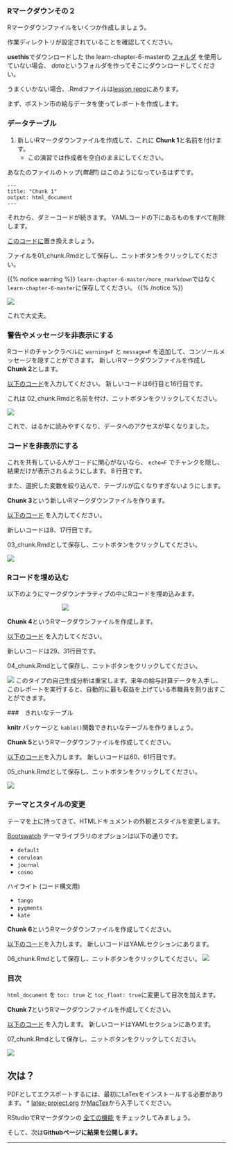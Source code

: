 ### Rマークダウンその２

Rマークダウンファイルをいくつか作成しましょう。

作業ディレクトリが設定されていることを確認してください。

**usethis**でダウンロードした the learn-chapter-6-masterの [フォルダ](https://github.com/r-journalism/learn-chapter-6) を使用していない場合、 *data*というフォルダを作ってそこにダウンロードしてください。

うまくいかない場合、.Rmdファイルは[lesson repo](https://github.com/r-journalism/learn-chapter-6)にあります。

まず、ボストン市の給与データを使ってレポートを作成します。　

### データテーブル

1. 新しいRマークダウンファイルを作成して、これに **Chunk 1**と名前を付けます。
    * この演習では作成者を空白のままにしてください。

あなたのファイルのトップ(*無題1*) はこのようになっているはずです。

```
---
title: "Chunk 1"
output: html_document
---
```

それから、ダミーコードが続きます。
YAMLコードの下にあるものをすべて削除します。

 [このコードに](https://gist.github.com/andrewbtran/1af1ad6a9059e2521de53976e4934a1c)置き換えましょう。

<script src="https://gist.github.com/andrewbtran/1af1ad6a9059e2521de53976e4934a1c.js"></script>

ファイルを01_chunk.Rmdとして保存し、ニットボタンをクリックしてください。


{{% notice warning %}}
`learn-chapter-6-master/more_rmarkdown`ではなく`learn-chapter-6-master`に保存してください。 
{{% /notice %}}



![](/publishing/more_rmarkdown/images/warnings.png)

これで大丈夫。

### 警告やメッセージを非表示にする

Rコードのチャンクラベルに `warning=F` と `message=F` を追加して、コンソールメッセージを隠すことができます。
新しいRマークダウンファイルを作成し **Chunk 2**とします。

[以下のコード](https://gist.github.com/andrewbtran/fb45ca115207549ce6d136917bf8d24c)を入力してください。
新しいコードは6行目と16行目です。

<script src="https://gist.github.com/andrewbtran/fb45ca115207549ce6d136917bf8d24c.js"></script>

これは 02_chunk.Rmdと名前を付け、ニットボタンをクリックしてください。

![](/publishing/more_rmarkdown/images/chunk2.png)

これで、はるかに読みやすくなり、データへのアクセスが早くなりました。

### コードを非表示にする

これを共有している人がコードに関心がないなら、 `echo=F` でチャンクを隠し、結果だけが表示されるようにします。８行目です。

また、選択した変数を絞り込んで、テーブルが広くなりすぎないようにします。

 **Chunk 3**という新しいRマークダウンファイルを作ります。

[以下のコード](https://gist.github.com/andrewbtran/8784cf26ad18309a17687d3e416541ed) を入力してください。

新しいコードは8、17行目です。

<script src="https://gist.github.com/andrewbtran/8784cf26ad18309a17687d3e416541ed.js"></script>

 03_chunk.Rmdとして保存し、ニットボタンをクリックしてください。

![](/publishing/more_rmarkdown/images/chunk3.png)

### Rコードを埋め込む

以下のようにマークダウンナラティブの中にRコードを埋め込みます。

<div style="width:50%; margin-left:auto; margin-right:auto;"><img src="/publishing/rmarkdown/images/inline.png"></div>

 **Chunk 4**というRマークダウンファイルを作成します。

[以下のコード](https://gist.github.com/andrewbtran/cad0673cdd4cf527f6781a94f597bd0c) を入力してください。

新しいコードは29、31行目です。

<script src="https://gist.github.com/andrewbtran/cad0673cdd4cf527f6781a94f597bd0c.js"></script>

04_chunk.Rmdとして保存し、ニットボタンをクリックしてください。

![](/publishing/more_rmarkdown/images/chunk4.png)
このタイプの自己生成分析は重宝します。来年の給与計算データを入手し、このレポートを実行すると、自動的に最も収益を上げている市職員を割り出すことができます。

###　きれいなテーブル

 **knitr** パッケージと `kable()`関数できれいなテーブルを作りましょう。

 **Chunk 5**というRマークダウンファイルを作成してください。

[以下のコード](https://gist.github.com/andrewbtran/1751cc2e09acae6f1778f481b86b9a17)を入力します。
新しいコードは60、61行目です。

<script src="https://gist.github.com/andrewbtran/1751cc2e09acae6f1778f481b86b9a17.js"></script>

05_chunk.Rmdとして保存し、ニットボタンをクリックしてください。

![](/publishing/more_rmarkdown/images/chunk5.png)

### テーマとスタイルの変更

テーマを上に持ってきて、HTMLドキュメントの外観とスタイルを変更します。

 [Bootswatch](http://bootswatch.com/) テーマライブラリのオプションは以下の通りです。

- `default`
- `cerulean`
- `journal`
- `cosmo`

ハイライト (コード構文用)

- `tango`
- `pygments`
- `kate`

 **Chunk 6**というRマークダウンファイルを作成してください。

[以下のコード](https://gist.github.com/andrewbtran/ccbdf93edfbf2d700aafa2eaea39e6f3)を入力します。
新しいコードはYAMLセクションにあります。

<script src="https://gist.github.com/andrewbtran/ccbdf93edfbf2d700aafa2eaea39e6f3.js"></script>
 06_chunk.Rmdとして保存し、ニットボタンをクリックしてください。
![](/publishing/more_rmarkdown/images/chunk6.png)


### 目次

`html_document` を `toc: true` と `toc_float: true`に変更して目次を加えます。

 **Chunk 7**というRマークダウンファイルを作成してください。

[以下のコード](https://gist.github.com/andrewbtran/59cebe7576e99a7773f3e694b0f0bb3b) を入力します。
新しいコードはYAMLセクションにあります。


<script src="https://gist.github.com/andrewbtran/59cebe7576e99a7773f3e694b0f0bb3b.js"></script>

 07_chunk.Rmdとして保存し、ニットボタンをクリックしてください。

![](/publishing/more_rmarkdown/images/chunk7.png)

## 次は？

PDFとしてエクスポートするには、最初にLaTexをインストールする必要があります。
  *  [latex-project.org](https://www.latex-project.org/get/) か[MacTex](http://www.tug.org/mactex/)から入手してください。

RStudioでRマークダウンの [全ての機能](http://rmarkdown.rstudio.com/html_document_format.html#overview) をチェックしてみましょう。

そして、次は**Githubページに結果を公開します。**


-----
